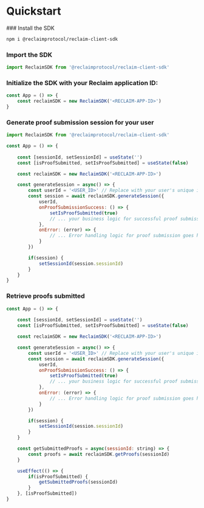 
# Quickstart

<Steps>
### Install the SDK

```bash
npm i @reclaimprotocol/reclaim-client-sdk
```

### Import the SDK

```js showLineNumbers filename="app.tsx"
import ReclaimSDK from '@reclaimprotocol/reclaim-client-sdk'
```

### Initialize the SDK with your Reclaim application ID:

```js showLineNumbers {2} filename="app.tsx"
const App = () => {
    const reclaimSDK = new ReclaimSDK('<RECLAIM-APP-ID>')
}
```

### Generate proof submission session for your user

```js showLineNumbers {12} filename="app.tsx"
import ReclaimSDK from '@reclaimprotocol/reclaim-client-sdk'

const App = () => {
    
    const [sessionId, setSessionId] = useState('')
    const [isProofSubmitted, setIsProofSubmitted] = useState(false)

    const reclaimSDK = new ReclaimSDK('<RECLAIM-APP-ID>')

    const generateSession = async() => {
		const userId = '<USER_ID>' // Replace with your user's unique identifier
		const session = await reclaimSDK.generateSession({
			userId,
			onProofSubmissionSuccess: () => {
                setIsProofSubmitted(true)
				// ... your business logic for successful proof submission goes here
			},
			onError: (error) => {
				// ... Error handling logic for proof submission goes here
			}
		})

        if(session) {
            setSessionId(session.sessionId)
        }
	}
}
```
### Retrieve proofs submitted

```js showLineNumbers {27} filename="app.tsx"
const App = () => {
    
    const [sessionId, setSessionId] = useState('')
    const [isProofSubmitted, setIsProofSubmitted] = useState(false)

    const reclaimSDK = new ReclaimSDK('<RECLAIM-APP-ID>')

    const generateSession = async() => {
		const userId = '<USER_ID>' // Replace with your user's unique identifier
		const session = await reclaimSDK.generateSession({
			userId,
			onProofSubmissionSuccess: () => {
                setIsProofSubmitted(true)
				// ... your business logic for successful proof submission goes here
			},
			onError: (error) => {
				// ... Error handling logic for proof submission goes here
			}
		})

        if(session) {
            setSessionId(session.sessionId)
        }
	}

    const getSubmittedProofs = async(sessionId: string) => {
		const proofs = await reclaimSDK.getProofs(sessionId)
	}

    useEffect(() => {
        if(isProofSubmitted) {
            getSubmittedProofs(sessionId)
        }
	}, [isProofSubmitted])
}
```
</Steps>